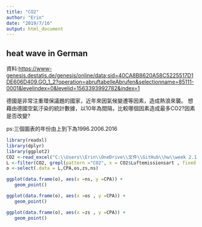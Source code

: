```yaml
---
title: "CO2"
author: "Erin"
date: "2019/7/16"
output: html_document
---
```


## heat wave in German
資料:<https://www-genesis.destatis.de/genesis/online/data;sid=40CA8B8620A58C5225517D1DE606D409.GO_1_2?operation=abruftabelleAbrufen&selectionname=85111-0001&levelindex=0&levelid=1563393992782&index=1>

德國是非常注重環保議題的國家，近年來因氣候變遷等因素，造成熱浪來襲。
想藉由德國空氣汙染的統計數據，以10年為間隔，比較哪個因素造成最多CO2?因素是否改變?

ps:三個圖表的年份由上到下為1996.2006.2016

```r
library(readxl)
library(dplyr)
library(ggplot2)
CO2 <-read_excel("C:\\Users\\Erin\\OneDrive\\文件\\GitHub\\hw\\week 2.1\\CO2.xlsx")
L <-filter(CO2, grepl(pattern ="CO2", x = CO2$Luftemissionsart , fixed =TRUE))
o <-select(.data = L,CPA,os,zs,ns)

ggplot(data.frame(o), aes(x =ns, y =CPA)) +
   geom_point() 

ggplot(data.frame(o), aes(x =os , y =CPA)) +
   geom_point() 

ggplot(data.frame(o), aes(x =zs , y =CPA)) +
   geom_point() 

```

